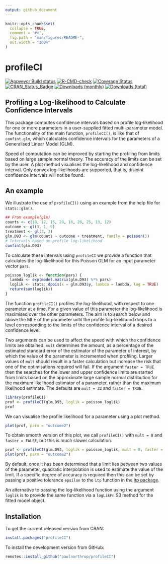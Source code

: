 ```yaml
---
output: github_document
---
```


<!-- README.md is generated from README.Rmd. Please edit that file -->

```r
knitr::opts_chunk$set(
  collapse = TRUE,
  comment = "#>",
  fig.path = "man/figures/README-",
  out.width = "100%"
)
```

# profileCI

[![Appveyor Build status](https://ci.appveyor.com/api/projects/status/99jojhgk9t4agdmv/branch/main?svg=true)](https://ci.appveyor.com/project/paulnorthrop/profileCI/branch/main)
[![R-CMD-check](https://github.com/paulnorthrop/profileCI/actions/workflows/R-CMD-check.yaml/badge.svg)](https://github.com/paulnorthrop/profileCI/actions/workflows/R-CMD-check.yaml)
[![Coverage Status](https://codecov.io/github/paulnorthrop/profileCI/coverage.svg?branch=master)](https://app.codecov.io/github/paulnorthrop/profileCI?branch=master)
[![CRAN_Status_Badge](https://www.r-pkg.org/badges/version/profileCI)](https://cran.r-project.org/package=profileCI)
[![Downloads (monthly)](https://cranlogs.r-pkg.org/badges/profileCI?color=brightgreen)](https://cran.r-project.org/package=profileCI)
[![Downloads (total)](https://cranlogs.r-pkg.org/badges/grand-total/profileCI?color=brightgreen)](https://cran.r-project.org/package=profileCI)

## Profiling a Log-likelihood to Calculate Confidence Intervals

This package computes confidence intervals based on profile log-likelihood for one or more parameters in a user-supplied fitted multi-parameter model. The functionality of the main function, `profileCI()`, is like that of `confint.glm`, which calculates confidence intervals for the parameters of a Generalised Linear Model (GLM). 

Speed of computation can be improved by starting the profiling from limits based on large sample normal theory. The accuracy of the limits can be set by the user. A plot method visualises the log-likelihood and confidence interval. Only convex log-likelihoods are supported, that is, disjoint confidence intervals will not be found.
    
## An example

We illustrate the use of `profileCI()` using an example from the help file for `stats::glm()`. 

```r
## From example(glm)
counts <- c(18, 17, 15, 20, 10, 20, 25, 13, 12)
outcome <- gl(3, 1, 9)
treatment <- gl(3, 3)
glm.D93 <- glm(counts ~ outcome + treatment, family = poisson())
# Intervals based on profile log-likelihood
confint(glm.D93)
```

To calculate these intervals using `profileCI` we provide a function that calculates the log-likelihood for this Poisson GLM for an input parameter vector `pars`.

```r
poisson_loglik <- function(pars) {
  lambda <- exp(model.matrix(glm.D93) %*% pars)
  loglik <- stats::dpois(x = glm.D93$y, lambda = lambda, log = TRUE)
  return(sum(loglik))
}
```

The function `profileCI()` profiles the log-likelihood, with respect to one parameter at a time. For a given value of this parameter the log-likelihood is maximised over the other parameters. The aim is to search below and above the MLE of the parameter until the profile log-likelihood drops to a level corresponding to the limits of the confidence interval of a desired confidence level. 

Two arguments can be used to affect the speed with which the confidence limits are obtained: `mult` determines the amount, as a percentage of the estimated standard error of the estimator of the parameter of interest, by which the value of the parameter is incremented when profiling. Larger values of `mult` should result in a faster calculation but increase the risk that one of the optimisations required will fail. If the argument `faster = TRUE` then the searches for the lower and upper confidence limits are started from limits based on the approximate large  sample normal distribution for the maximum likelihood estimator of a parameter, rather than the maximum likelihood estimate. The defaults are `mult = 32` and `faster = TRUE`.
    
```r
library(profileCI)
prof <- profileCI(glm.D93, loglik = poisson_loglik)
prof
```

We can visualise the profile likelihood for a parameter using a plot method. 

```r
plot(prof, parm = "outcome2")
```

To obtain smooth version of this plot, we call `profileCI()` with `mult = 8` and `faster = FALSE`, but this is much slower calculation. 

```r
prof <- profileCI(glm.D93, loglik = poisson_loglik, mult = 8, faster = FALSE)
plot(prof, parm = "outcome2")
```


By default, once it has been determined that a limit lies between two values of the parameter, quadratic interpolation is used to estimate the value of the limit. If a specific degree of accuracy is required then this can be set by passing a positive tolerance `epsilon` to the `itp` function in the [itp package](https://cran.r-project.org/package=itp).

An alternative to passing the log-likelihood function using the argument `loglik` is to provide the same function via a `logLikFn` S3 method for the fitted model object.

## Installation

To get the current released version from CRAN:

```r
install.packages("profileCI")
```

To install the development version from GitHub:

```r
remotes::install_github("paulnorthrop/profileCI")
```

